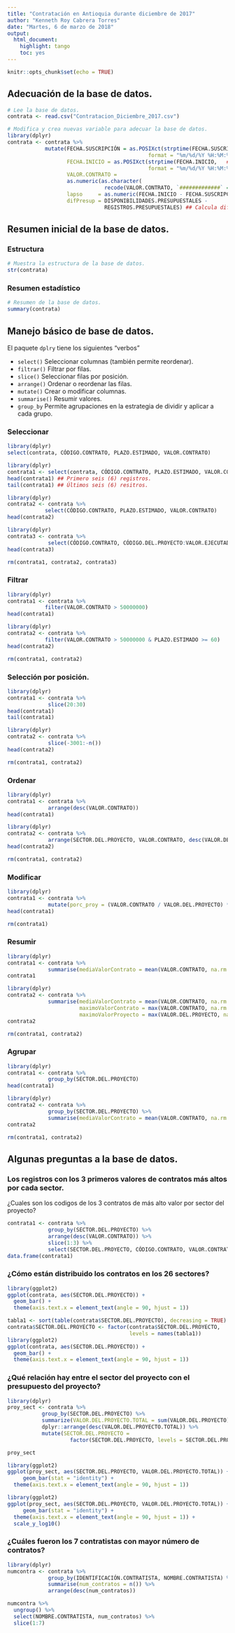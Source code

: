 ```yaml
---
title: "Contratación en Antioquia durante diciembre de 2017"
author: "Kenneth Roy Cabrera Torres"
date: "Martes, 6 de marzo de 2018"
output: 
  html_document: 
    highlight: tango
    toc: yes
---
```


```r
knitr::opts_chunk$set(echo = TRUE)
```


## Adecuación de la base de datos.

```r
# Lee la base de datos.
contrata <- read.csv("Contratacion_Diciembre_2017.csv")

# Modifica y crea nuevas variable para adecuar la base de datos.
library(dplyr)
contrata <- contrata %>% 
            mutate(FECHA.SUSCRIPCIÓN = as.POSIXct(strptime(FECHA.SUSCRIPCIÓN, ## Convierte a fecha.
                                             format = "%m/%d/%Y %H:%M:%S")), 
                   FECHA.INICIO = as.POSIXct(strptime(FECHA.INICIO,   ## Convierte a fecha.
                                             format = "%m/%d/%Y %H:%M:%S")),
                   VALOR.CONTRATO = 
                   as.numeric(as.character(
                               recode(VALOR.CONTRATO, `#############` = ""))), ## Convierte a numérico
                   lapso     = as.numeric(FECHA.INICIO - FECHA.SUSCRIPCIÓN)/(3600*24), ## Calcula lapso de tiempo.
                   difPresup = DISPONIBILIDADES.PRESUPUESTALES -
                               REGISTROS.PRESUPUESTALES) ## Calcula diferencia de presupuesto.

```


## Resumen inicial de la base de datos.

### Estructura

```r
# Muestra la estructura de la base de datos.
str(contrata)
```


### Resumen estadístico

```r
# Resumen de la base de datos.
summary(contrata)
```

## Manejo básico de base de datos.

El paquete `dplry` tiene los siguientes "verbos"

 - `select()` Seleccionar columnas (también permite reordenar).
 - `filtrar()` Filtrar por filas.
 - `slice()` Seleccionar filas por posición.
 - `arrange()` Ordenar o reordenar las filas.
 - `mutate()` Crear o modificar columnas.
 - `summarise()` Resumir valores.
 - `group_by` Permite agrupaciones en la estrategia de dividir y aplicar a cada grupo.
 
 
### Seleccionar

```r
library(dplyr)
select(contrata, CÓDIGO.CONTRATO, PLAZO.ESTIMADO, VALOR.CONTRATO)
```

```r
library(dplyr)
contrata1 <- select(contrata, CÓDIGO.CONTRATO, PLAZO.ESTIMADO, VALOR.CONTRATO)
head(contrata1) ## Primero seis (6) registros.
tail(contrata1) ## Últimos seis (6) resitros.
```

```r
library(dplyr)
contrata2 <- contrata %>% 
            select(CÓDIGO.CONTRATO, PLAZO.ESTIMADO, VALOR.CONTRATO)
head(contrata2)
```


```r
library(dplyr)
contrata3 <- contrata %>%
             select(CÓDIGO.CONTRATO, CÓDIGO.DEL.PROYECTO:VALOR.EJECUTADO.DEL.PROYECTO)
head(contrata3)
```

```r
rm(contrata1, contrata2, contrata3)
```


### Filtrar

```r
library(dplyr)
contrata1 <- contrata %>%
            filter(VALOR.CONTRATO > 50000000)
head(contrata1)
```

```r
library(dplyr)
contrata2 <- contrata %>%
            filter(VALOR.CONTRATO > 50000000 & PLAZO.ESTIMADO >= 60)
head(contrata2)
```

```r
rm(contrata1, contrata2)
```



### Selección por posición.

```r
library(dplyr)
contrata1 <- contrata %>%
             slice(20:30)
head(contrata1)
tail(contrata1)
```

```r
library(dplyr)
contrata2 <- contrata %>%
             slice(-3001:-n())
head(contrata2)
```

```r
rm(contrata1, contrata2)
```


### Ordenar

```r
library(dplyr)
contrata1 <- contrata %>%
             arrange(desc(VALOR.CONTRATO))
head(contrata1)
```


```r
library(dplyr)
contrata2 <- contrata %>%
             arrange(SECTOR.DEL.PROYECTO, VALOR.CONTRATO, desc(VALOR.DEL.PROYECTO))
head(contrata2)
```


```r
rm(contrata1, contrata2)
```

### Modificar

```r
library(dplyr)
contrata1 <- contrata %>%
             mutate(porc_proy = (VALOR.CONTRATO / VALOR.DEL.PROYECTO) * 100)
head(contrata1)
```


```r
rm(contrata1)
```



### Resumir

```r
library(dplyr)
contrata1 <- contrata %>%
             summarise(mediaValorContrato = mean(VALOR.CONTRATO, na.rm = TRUE))
contrata1
```
```r
library(dplyr)
contrata2 <- contrata %>%
             summarise(mediaValorContrato = mean(VALOR.CONTRATO, na.rm = TRUE),
                       maximoValorContrato = max(VALOR.CONTRATO, na.rm = TRUE),
                       maximoValorProyecto = max(VALOR.DEL.PROYECTO, na.rm = TRUE))
contrata2
```

```r
rm(contrata1, contrata2)
```



### Agrupar

```r
library(dplyr)
contrata1 <- contrata %>%
             group_by(SECTOR.DEL.PROYECTO)
head(contrata1)

```


```r
library(dplyr)
contrata2 <- contrata %>%
             group_by(SECTOR.DEL.PROYECTO) %>%
             summarise(mediaValorContrato = mean(VALOR.CONTRATO, na.rm = TRUE))
contrata2
```

```r
rm(contrata1, contrata2)
```


## Algunas preguntas a la base de datos.


### Los registros con los 3 primeros valores de contratos más altos por cada sector.

¿Cuales son los codigos de los 3 contratos de más alto valor
por sector del proyecto?

```r
contrata1 <- contrata %>%
             group_by(SECTOR.DEL.PROYECTO) %>%
             arrange(desc(VALOR.CONTRATO)) %>%
             slice(1:3) %>%
             select(SECTOR.DEL.PROYECTO, CÓDIGO.CONTRATO, VALOR.CONTRATO)
data.frame(contrata1)
```


### ¿Cómo están distribuido los contratos en los 26 sectores?

```r
library(ggplot2)
ggplot(contrata, aes(SECTOR.DEL.PROYECTO)) +
  geom_bar() +
  theme(axis.text.x = element_text(angle = 90, hjust = 1))
```

```r
tabla1 <- sort(table(contrata$SECTOR.DEL.PROYECTO), decreasing = TRUE)
contrata$SECTOR.DEL.PROYECTO <- factor(contrata$SECTOR.DEL.PROYECTO,
                                       levels = names(tabla1))
library(ggplot2)
ggplot(contrata, aes(SECTOR.DEL.PROYECTO)) +
  geom_bar() +
  theme(axis.text.x = element_text(angle = 90, hjust = 1)) 
```

### ¿Qué relación hay entre el sector del proyecto con el presupuesto del proyecto?

```r
library(dplyr)
proy_sect <- contrata %>%
           group_by(SECTOR.DEL.PROYECTO) %>%
           summarize(VALOR.DEL.PROYECTO.TOTAL = sum(VALOR.DEL.PROYECTO)) %>%
           dplyr::arrange(desc(VALOR.DEL.PROYECTO.TOTAL)) %>%
           mutate(SECTOR.DEL.PROYECTO = 
                    factor(SECTOR.DEL.PROYECTO, levels = SECTOR.DEL.PROYECTO))

proy_sect
```

```r
library(ggplot2)
ggplot(proy_sect, aes(SECTOR.DEL.PROYECTO, VALOR.DEL.PROYECTO.TOTAL)) +
     geom_bar(stat = "identity") + 
  theme(axis.text.x = element_text(angle = 90, hjust = 1)) 
```


```r
library(ggplot2)
ggplot(proy_sect, aes(SECTOR.DEL.PROYECTO, VALOR.DEL.PROYECTO.TOTAL)) +
     geom_bar(stat = "identity") + 
  theme(axis.text.x = element_text(angle = 90, hjust = 1)) +
  scale_y_log10()
```

### ¿Cuáles fueron los 7 contratistas con mayor número de contratos?


```r
library(dplyr)
numcontra <- contrata %>%
             group_by(IDENTIFICACIÓN.CONTRATISTA, NOMBRE.CONTRATISTA) %>%
             summarise(num_contratos = n()) %>%
             arrange(desc(num_contratos))

numcontra %>%
  ungroup() %>%
  select(NOMBRE.CONTRATISTA, num_contratos) %>%
  slice(1:7)
```

